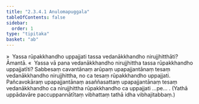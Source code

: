 ```yaml
---
title: "2.3.4.1 Anulomapuggala"
tableOfContents: false
sidebar:
  order: 1
type: "tipitaka"
basket: "ab"
---
```



<DynamicBreadcrumb />

<Division number="185">

<Paragraph number="901">
»  Yassa rūpakkhandho uppajjati tassa vedanākkhandho nirujjhitthāti? Āmantā.
</Paragraph>

<Paragraph number="902">
«  Yassa vā pana vedanākkhandho nirujjhittha tassa rūpakkhandho uppajjatīti?
</Paragraph>

<Paragraph number="903">
Sabbesaṃ cavantānaṃ arūpaṃ upapajjantānaṃ tesaṃ vedanākkhandho nirujjhittha, no ca tesaṃ rūpakkhandho uppajjati. Pañcavokāraṃ upapajjantānaṃ asaññasattaṃ upapajjantānaṃ tesaṃ vedanākkhandho ca nirujjhittha rūpakkhandho ca uppajjati …pe… .
</Paragraph>

<Paragraph number="904">
(Yathā uppādavāre paccuppannātītaṃ vibhattaṃ tathā idha vibhajitabbaṃ.)
</Paragraph>
</Division>